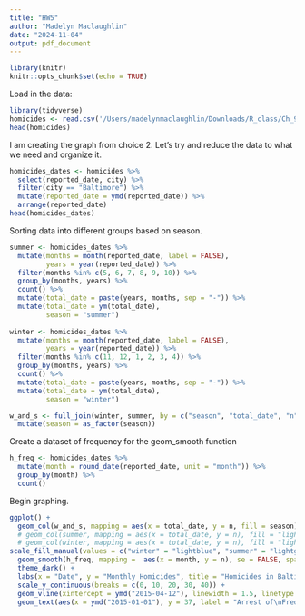 ```yaml
---
title: "HW5"
author: "Madelyn Maclaughlin"
date: "2024-11-04"
output: pdf_document
---
```


```r
library(knitr)
knitr::opts_chunk$set(echo = TRUE)
```

Load in the data:
```r
library(tidyverse)
homicides <- read.csv('/Users/madelynmaclaughlin/Downloads/R_class/Ch_9/data/homicides.csv')
head(homicides)
```

I am creating the graph from choice 2. Let's try and reduce the data to what we need and organize it.
```r
homicides_dates <- homicides %>% 
  select(reported_date, city) %>% 
  filter(city == "Baltimore") %>% 
  mutate(reported_date = ymd(reported_date)) %>% 
  arrange(reported_date)
head(homicides_dates)
```

Sorting data into different groups based on season.
```r
summer <- homicides_dates %>% 
  mutate(months = month(reported_date, label = FALSE),
         years = year(reported_date)) %>% 
  filter(months %in% c(5, 6, 7, 8, 9, 10)) %>% 
  group_by(months, years) %>% 
  count() %>% 
  mutate(total_date = paste(years, months, sep = "-")) %>% 
  mutate(total_date = ym(total_date),
         season = "summer")
  
winter <- homicides_dates %>% 
  mutate(months = month(reported_date, label = FALSE),
         years = year(reported_date)) %>% 
  filter(months %in% c(11, 12, 1, 2, 3, 4)) %>% 
  group_by(months, years) %>% 
  count() %>% 
  mutate(total_date = paste(years, months, sep = "-")) %>% 
  mutate(total_date = ym(total_date),
         season = "winter")

w_and_s <- full_join(winter, summer, by = c("season", "total_date", "n", "years", "months")) %>% 
  mutate(season = as_factor(season))
```

Create a dataset of frequency for the geom_smooth function
```r
h_freq <- homicides_dates %>% 
  mutate(month = round_date(reported_date, unit = "month")) %>% 
  group_by(month) %>% 
  count()
```


Begin graphing.
```r
ggplot() +
  geom_col(w_and_s, mapping = aes(x = total_date, y = n, fill = season), color = "gray50") +
  # geom_col(summer, mapping = aes(x = total_date, y = n), fill = "lightgray", color = "gray50") +
  # geom_col(winter, mapping = aes(x = total_date, y = n), fill = "lightblue", color = "gray50") +
scale_fill_manual(values = c("winter" = "lightblue", "summer" = "lightgray")) +
  geom_smooth(h_freq, mapping =  aes(x = month, y = n), se = FALSE, span = 0.1) +
  theme_dark() +
  labs(x = "Date", y = "Monthly Homicides", title = "Homicides in Baltimore, MD") +
  scale_y_continuous(breaks = c(0, 10, 20, 30, 40)) +
  geom_vline(xintercept = ymd("2015-04-12"), linewidth = 1.5, linetype = 8, color = "red") +
  geom_text(aes(x = ymd("2015-01-01"), y = 37, label = "Arrest of\nFreddie Gray"), color = "white", hjust = 1) 
```












